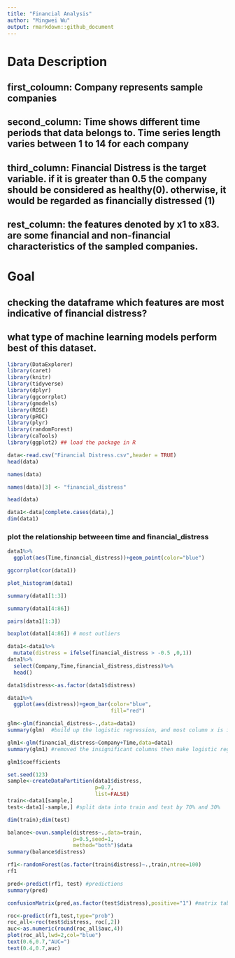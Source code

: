 ```yaml
---
title: "Financial Analysis"
author: "Mingwei Wu"
output: rmarkdown::github_document
---
```



# Data Description
## first_coloumn: Company represents sample companies
## second_column: Time shows different time periods that data belongs to. Time series length varies between 1 to 14 for each company
## third_column: Financial Distress is the target variable. if it is greater than 0.5 the company should be considered as healthy(0). otherwise, it would be regarded as financially distressed (1)
## rest_column: the features denoted by x1 to x83. are some financial and non-financial characteristics of the sampled companies.

# Goal
## checking the dataframe which features are most indicative of financial distress?
## what type of machine learning models perform best of this dataset.



```r
library(DataExplorer)
library(caret)
library(knitr)
library(tidyverse)
library(dplyr)
library(ggcorrplot)
library(gmodels)
library(ROSE)
library(pROC)
library(plyr)
library(randomForest)
library(caTools)
library(ggplot2) ## load the package in R
```

```r
data<-read.csv("Financial Distress.csv",header = TRUE)
head(data)
```
```r
names(data)
```

```r
names(data)[3] <- "financial_distress"
```

```r
head(data)
```
```r
data1<-data[complete.cases(data),]
dim(data1)
```

### plot the relationship betweeen time and financial_distress
```r
data1%>%
  ggplot(aes(Time,financial_distress))+geom_point(color="blue")
```
```r
ggcorrplot(cor(data1))
```

```r
plot_histogram(data1)
```
```r
summary(data1[1:3])
```
```r
summary(data1[4:86])
```
```r
pairs(data1[1:3])
```

```r
boxplot(data1[4:86]) # most outliers 
```
```r
data1<-data1%>%
  mutate(distress = ifelse(financial_distress > -0.5 ,0,1))
data1%>%
  select(Company,Time,financial_distress,distress)%>%
  head()
```
```r
data1$distress<-as.factor(data1$distress)
```

```r
data1%>%
  ggplot(aes(distress))+geom_bar(color="blue",
                                 fill="red")
```

```r
glm<-glm(financial_distress~.,data=data1)
summary(glm)  #build up the logistic regression, and most column x is insignificant
```
```r
glm1<-glm(financial_distress~Company+Time,data=data1)
summary(glm1) #removed the insignificant columns then make logistic regression
```
```r
glm1$coefficients
```

```r
set.seed(123)
sample<-createDataPartition(data1$distress,
                            p=0.7,
                            list=FALSE)
train<-data1[sample,]
test<-data1[-sample,] #split data into train and test by 70% and 30%
```
```r
dim(train);dim(test)
```
```r
balance<-ovun.sample(distress~.,data=train,
                     p=0.5,seed=1,
                     method="both")$data
summary(balance$distress)
```


```r
rf1<-randomForest(as.factor(train$distress)~.,train,ntree=100)
rf1
```

```r
pred<-predict(rf1, test) #predictions
summary(pred)
```
```r
confusionMatrix(pred,as.factor(test$distress),positive="1") #matrix table
```
```r
roc<-predict(rf1,test,type="prob")
roc_all<-roc(test$distress, roc[,2])
auc<-as.numeric(round(roc_all$auc,4))
plot(roc_all,lwd=2,col="blue")
text(0.6,0.7,"AUC=")
text(0.4,0.7,auc)
```

















